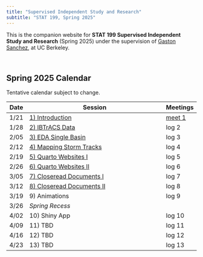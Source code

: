 ```yaml
---
title: "Supervised Independent Study and Research"
subtitle: "STAT 199, Spring 2025"
---
```


This is the companion website for __STAT 199 Supervised Independent Study and Research__ (Spring 2025) under the supervision of <a href="https://www.gastonsanchez.com" target="_blank">Gaston Sanchez</a>, at UC Berkeley.

\

## Spring 2025 Calendar

Tentative calendar subject to change.

| Date    | Session                                                         | Meetings |
|---------|-----------------------------------------------------------------|----------|
|  1/21   | [1) Introduction](modules/mod01-introduction.html)              | [meet 1](meetings/m01-introduction.html) |
|  1/28   | [2) IBTrACS Data](modules/mod02-data.html)                      | log 2    |
|  2/05   | [3) EDA Single Basin](modules/mod03-eda-single-basin.html)      | log 3    |
|  2/12   | [4) Mapping Storm Tracks](modules/mod04-mapping-tracks)         | log 4    |
|  2/19   | [5) Quarto Websites I](modules/mod05-quarto-website1.html)      | log 5    |
|  2/26   | [6) Quarto Websites II](modules/mod06-quarto-website2.html)     | log 6    |
|  3/05   | [7) Closeread Documents I](modules/mod07-closeread-docs1.html)  | log 7    |
|  3/12   | [8) Closeread Documents II](modules/mod08-closeread-docs2.html) | log 8    |
|  3/19   | 9) Animations | log 9 | 
|  3/26   | _Spring Recess_     | |
|  4/02   | 10) Shiny App       | log 10   |
|  4/09   | 11) TBD             | log 11   |
|  4/16   | 12) TBD             | log 12   |
|  4/23   | 13) TBD             | log 13   |


